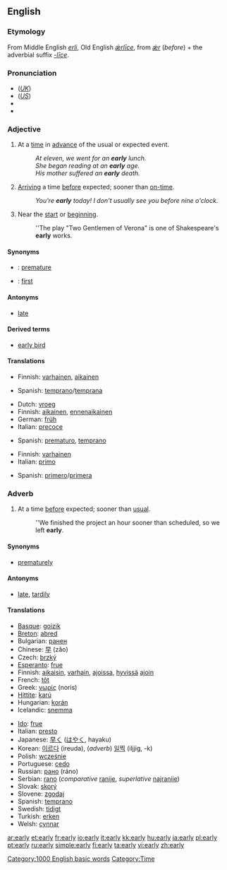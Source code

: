 ==English==

{{rank|arms|across|answer|447|early|saying|talk|spirit}}

===Etymology===
From Middle English ''[[erli]]'', Old English ''[[ǽrlīce]]'', from ''[[ǽr]]'' (''before'') + the adverbial suffix ''[[-līce]]''.

===Pronunciation===
*(''[[Received Pronunciation|UK]]'') {{IPA|/ˈɜːli/}}
*(''[[General American|US]]'') {{IPA|/ˈɝli/}}
*{{audio|en-us-early.ogg|Audio (US)}}
*{{rhymes|ɜː(r)li}}

===Adjective===
{{en-adj|earli|er}}

# At a [[time]] in [[advance]] of the usual or expected event.
#: ''At eleven, we went for an '''early''' lunch.''
#: ''She began reading at an '''early''' age.''
#: ''His mother suffered an '''early''' death.''
# [[arrive|Arriving]] a time [[before]] expected; sooner than [[on-time]].
#: ''You're '''early''' today! I don't usually see you before nine o'clock.''
# Near the [[start]] or [[beginning]].
#: ''The play "Two Gentlemen of Verona" is one of Shakespeare's '''early''' works.

====Synonyms====
*{{italbrac|at a time in advance of the usual}}: [[premature]]
*{{italbrac|near the start}}: [[first]]

====Antonyms====
*[[late]]

====Derived terms====
*[[early bird]]

====Translations====
{{trans-top|at a time in advance of the usual}}
*Finnish: [[varhainen]], [[aikainen]]
{{trans-mid}}
*Spanish: [[temprano]]/[[temprana]]
{{trans-bottom}}

{{trans-top|arriving at a time before expected}}
*Dutch: [[vroeg]]
*Finnish: [[aikainen]], [[ennenaikainen]]
*German: [[früh]]
*Italian: [[precoce]]
{{trans-mid}}
*Spanish: [[prematuro]], [[temprano]]
{{trans-bottom}}

{{trans-top|near the start or beginning}}
*Finnish: [[varhainen]]
*Italian: [[primo]]
{{trans-mid}}
*Spanish: [[primero]]/[[primera]]
{{trans-bottom}}

===Adverb===
{{en-adv|earli|er}}

# At a time [[before]] expected; sooner than [[usual]].
#: ''We finished the project an hour sooner than scheduled, so we left '''early'''.

====Synonyms====
*[[prematurely]]

====Antonyms====
*[[late]], [[tardily]]

====Translations====
{{trans-top|at a time before expected}}
*[[Basque]]: [[goizik]]
*[[Breton]]: [[abred]]
*Bulgarian: [[ранен]] {{m}}
*Chinese: [[早]] (zǎo)
*Czech: [[brzký]]
*[[Esperanto]]: [[frue]]
*Finnish: [[aikaisin]], [[varhain]], [[ajoissa]], [[hyvä|hyvissä]] [[aika|ajoin]]
*French: [[tôt]]
*Greek: [[νωρίς]] (noris)
*[[Hittite]]: [[karú]]
*Hungarian: [[korán]]
*Icelandic: [[snemma]]
{{trans-mid}}
*[[Ido]]: [[frue]]
*Italian: [[presto]]
*Japanese: [[早く]] ([[はやく]], hayaku)
*Korean: [[이르다]] (ireuda), (''adverb'') [[일찍]] (iljjig, -k)
*Polish: [[wcześnie]]
*Portuguese: [[cedo]]
*Russian: [[рано]] (ráno)
*Serbian: [[rano]] (''comparative'' [[ranije]], ''superlative'' [[najranije]])
*Slovak: [[skorý]]
*Slovene: [[zgodaj]]
*Spanish: [[temprano]]
*Swedish: [[tidigt]]
*Turkish: [[erken]]
*Welsh: [[cynnar]]
{{trans-bottom}}

[[Category:1000 English basic words]]
[[Category:Time]]

[[ar:early]]
[[et:early]]
[[fr:early]]
[[io:early]]
[[it:early]]
[[kk:early]]
[[hu:early]]
[[ja:early]]
[[pl:early]]
[[pt:early]]
[[ru:early]]
[[simple:early]]
[[fi:early]]
[[ta:early]]
[[vi:early]]
[[zh:early]]